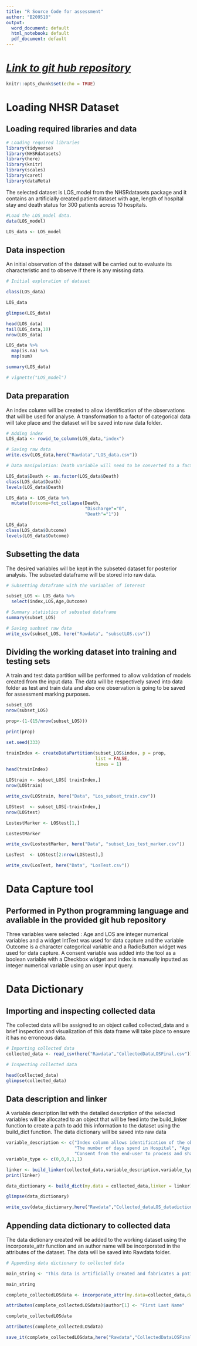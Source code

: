 ```yaml
---
title: "R Source Code for assessment"
author: "B209510"
output:
  word_document: default
  html_notebook: default
  pdf_document: default
---
```


\newpage

# [*Link to git hub repository*](https://github.com/B209510/B209510_assessment)

```r
knitr::opts_chunk$set(echo = TRUE)
```

# Loading NHSR Dataset

## Loading required libraries and data
```r
# Loading required libraries
library(tidyverse)
library(NHSRdatasets)
library(here)
library(knitr)
library(scales)
library(caret)
library(dataMeta)

```

The selected dataset is LOS_model from the NHSRdatasets package and it contains an artificially created patient dataset with age, length of hospital stay and death status for 300 patients across 10 hospitals.

```r

#Load the LOS_model data.
data(LOS_model)

LOS_data <- LOS_model
```

## Data inspection

An initial observation of the dataset will be carried out to evaluate its characteristic and to observe if there is any missing data.

```r
# Initial exploration of dataset

class(LOS_data)

LOS_data

glimpse(LOS_data)

head(LOS_data)
tail(LOS_data,10)
nrow(LOS_data)

LOS_data %>% 
  map(is.na) %>% 
  map(sum)

summary(LOS_data)

# vignette("LOS_model")
```

## Data preparation

An index column will be created to allow identification of the observations that will be used for analyse. A transformation to a factor of categorical data will take place and the dataset will be saved into raw data folder.

```r
# Adding index
LOS_data <- rowid_to_column(LOS_data,"index")

# Saving raw data
write.csv(LOS_data,here("Rawdata","LOS_data.csv"))

# Data manipulation: Death variable will need to be converted to a factor

LOS_data$Death <- as.factor(LOS_data$Death)
class(LOS_data$Death)
levels(LOS_data$Death)

LOS_data <- LOS_data %>% 
  mutate(Outcome=fct_collapse(Death,
                              "Discharge"="0",
                              "Death"="1"))

LOS_data
class(LOS_data$Outcome)
levels(LOS_data$Outcome)

```

## Subsetting the data

The desired variables will be kept in the subseted dataset for posterior analysis. The subseted dataframe will be stored into raw data.

```r

# Subsetting dataframe with the variables of interest

subset_LOS <- LOS_data %>% 
  select(index,LOS,Age,Outcome)

# Summary statistics of subseted dataframe
summary(subset_LOS)

# Saving sunbset raw data
write_csv(subset_LOS, here("Rawdata", "subsetLOS.csv"))
```

## Dividing the working dataset into training and testing sets

A train and test data partition will be performed to allow validation of models created from the input data. The data will be respectively saved into data folder as test and train data and also one observation is going to be saved for assessment marking purposes.

```r

subset_LOS
nrow(subset_LOS)

prop<-(1-(15/nrow(subset_LOS)))

print(prop)

set.seed(333)

trainIndex <- createDataPartition(subset_LOS$index, p = prop, 
                                  list = FALSE, 
                                  times = 1)
head(trainIndex)

LOStrain <- subset_LOS[ trainIndex,]
nrow(LOStrain)

write_csv(LOStrain, here("Data", "Los_subset_train.csv"))

LOStest  <- subset_LOS[-trainIndex,]
nrow(LOStest)

LostestMarker <- LOStest[1,]

LostestMarker

write_csv(LostestMarker, here("Data", "subset_Los_test_marker.csv"))

LosTest  <- LOStest[2:nrow(LOStest),]

write_csv(LosTest, here("Data", "LosTest.csv"))
```

# Data Capture tool

## Performed in Python programming language and avaliable in the provided git hub repository

Three variables were selected : Age and LOS are integer numerical variables and a widget IntText was used for data capture and the variable Outcome is a character categorical variable and a RadioButton widget was used for data capture. A consent variable was added into the tool as a boolean variable with a Checkbox widget and index is manually inputted as integer numerical variable using an user input query. 


# Data Dictionary

## Importing and inspecting collected data

The collected data will be assigned to an object called collected_data and a brief inspection and visualization of this data frame will take place to ensure it has no erroneous data.

```r

# Importing collected data
collected_data <- read_csv(here("Rawdata","CollectedDataLOSFinal.csv"))

# Inspecting collected data

head(collected_data)
glimpse(collected_data)

```

## Data description and linker

A variable description list with the detailed description of the selected variables will be allocated to an object that will be feed into the build_linker function to create a path to add this information to the dataset using the build_dict function. The data dictionary will be saved into raw data

```r
variable_description <- c("Index column allows identification of the observation regarding the original LOS dataset in the raw folder.",
                          "The number of days spend in Hospital", "Age of the individual in years", "Outcome of the hospitalization",
                          "Consent from the end-user to process and share the data collected with the data capture tool")
variable_type <- c(0,0,0,1,1)

linker <- build_linker(collected_data,variable_description,variable_type)
print(linker)

data_dictionary <- build_dict(my.data = collected_data,linker = linker)

glimpse(data_dictionary)

write_csv(data_dictionary,here("Rawdata","Collected_dataLOS_datadictionary.csv"))
```

## Appending data dictionary to collected data

The data dictionary created will be added to the working dataset using the incorporate_attr function and an author name will be incorporated in the attributes of the dataset. The data will be saved into Rawdata folder.

```r
# Appending data dictionary to collected data

main_string <- "This data is artificially created and fabricates a patient dataset with age, lenght of stay and death status for 300 patients across 10 hospitals"

main_string

complete_collectedLOSdata <- incorporate_attr(my.data=collected_data,data.dictionary = data_dictionary,main_string = main_string)

attributes(complete_collectedLOSdata)$author[1] <- "First Last Name"

complete_collectedLOSdata

attributes(complete_collectedLOSdata)

save_it(complete_collectedLOSdata,here("Rawdata","CollectedDataLOSFinal"))

```

